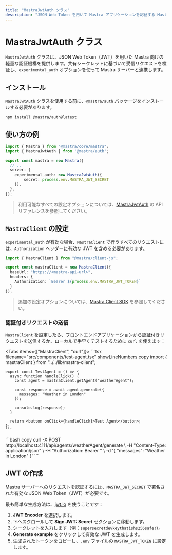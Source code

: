 ```yaml
---
title: "MastraJwtAuth クラス"
description: "JSON Web Token を用いて Mastra アプリケーションを認証する MastraJwtAuth クラスのドキュメント。"
---
```




# MastraJwtAuth クラス

`MastraJwtAuth` クラスは、JSON Web Token（JWT）を用いた Mastra 向けの軽量な認証機構を提供します。共有シークレットに基づいて受信リクエストを検証し、`experimental_auth` オプションを使って Mastra サーバーと連携します。

## インストール

`MastraJwtAuth` クラスを使用する前に、`@mastra/auth` パッケージをインストールする必要があります。

```bash copy
npm install @mastra/auth@latest
```


## 使い方の例

```typescript {2,7-9} filename="src/mastra/index.ts" showLineNumbers copy
import { Mastra } from "@mastra/core/mastra";
import { MastraJwtAuth } from '@mastra/auth';

export const mastra = new Mastra({
  // ..
  server: {
    experimental_auth: new MastraJwtAuth({
        secret: process.env.MASTRA_JWT_SECRET
    }),
  },
});
```

> 利用可能なすべての設定オプションについては、[MastraJwtAuth](/reference/auth/jwt.mdx) の API リファレンスを参照してください。


## `MastraClient` の設定

`experimental_auth` が有効な場合、`MastraClient` で行うすべてのリクエストには、`Authorization` ヘッダーに有効な JWT を含める必要があります。

```typescript {6} filename="lib/mastra/mastra-client.ts" showLineNumbers copy
import { MastraClient } from "@mastra/client-js";

export const mastraClient = new MastraClient({
  baseUrl: "https://<mastra-api-url>",
  headers: {
    Authorization: `Bearer ${process.env.MASTRA_JWT_TOKEN}`
  }
});
```

> 追加の設定オプションについては、[Mastra Client SDK](/docs/server-db/mastra-client.mdx) を参照してください。


### 認証付きリクエストの送信

`MastraClient` を設定したら、フロントエンドアプリケーションから認証付きリクエストを送信するか、ローカルで手早くテストするために `curl` を使えます：

<Tabs items={["MastraClient", "curl"]}>
  <Tab>
    ```tsx filename="src/components/test-agent.tsx" showLineNumbers copy
    import { mastraClient } from "../../lib/mastra-client";

    export const TestAgent = () => {
      async function handleClick() {
        const agent = mastraClient.getAgent("weatherAgent");

        const response = await agent.generate({
          messages: "Weather in London"
        });

        console.log(response);
      }

      return <button onClick={handleClick}>Test Agent</button>;
    };
    ```
  </Tab>
  <Tab>
    ```bash copy
    curl -X POST http://localhost:4111/api/agents/weatherAgent/generate \
      -H "Content-Type: application/json" \
      -H "Authorization: Bearer <your-jwt>" \
      -d '{
        "messages": "Weather in London"
      }'
    ```
  </Tab>
</Tabs>

## JWT の作成

Mastra サーバーへのリクエストを認証するには、`MASTRA_JWT_SECRET` で署名された有効な JSON Web Token（JWT）が必要です。

最も簡単な生成方法は、[jwt.io](https://www.jwt.io/) を使うことです：

1. **JWT Encoder** を選択します。
2. 下へスクロールして **Sign JWT: Secret** セクションに移動します。
3. シークレットを入力します（例：`supersecretdevkeythatishs256safe!`）。
4. **Generate example** をクリックして有効な JWT を生成します。
5. 生成されたトークンをコピーし、`.env` ファイルの `MASTRA_JWT_TOKEN` に設定します。